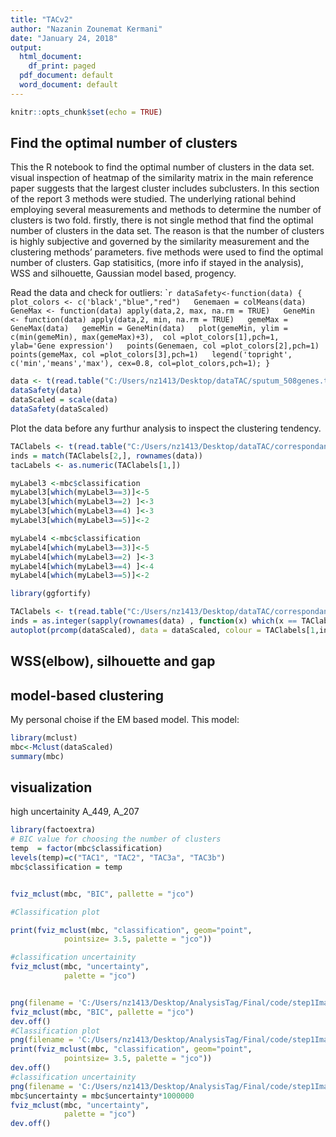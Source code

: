 ```yaml
---
title: "TACv2"
author: "Nazanin Zounemat Kermani"
date: "January 24, 2018"
output:
  html_document:
    df_print: paged
  pdf_document: default
  word_document: default
---
```


```r
knitr::opts_chunk$set(echo = TRUE)
```

## Find the optimal number of clusters

This the R notebook to find the optimal number of clusters in the data set.
visual inspection of heatmap of the similarity matrix in the main reference paper suggests that the largest cluster includes subclusters. In this section of the report 3 methods were studied. The underlying rational behind employing several measurements and methods to determine the number of clusters is two fold. firstly, there is not single method that find the optimal number of clusters in the data set. The reason is that the number of clusters is highly subjective and governed by the similarity measurement and the clustering methods' parameters. five methods were used to find the optimal number of clusters. Gap statisitics, (more info if stayed in the analysis), WSS and silhouette, Gaussian model based, progency.  

Read the data and check for outliers:
````r

dataSafety<-function(data)
{
  plot_colors <- c('black',"blue","red")
  Genemaen = colMeans(data)
  GeneMax <- function(data) apply(data,2, max, na.rm = TRUE)
  GeneMin <- function(data) apply(data,2, min, na.rm = TRUE)
  gemeMax = GeneMax(data)
  gemeMin = GeneMin(data)
  plot(gemeMin, ylim = c(min(gemeMin), max(gemeMax)+3),  col =plot_colors[1],pch=1, ylab='Gene expression')
  points(Genemaen, col =plot_colors[2],pch=1)
  points(gemeMax, col =plot_colors[3],pch=1)
  legend('topright', c('min','means','max'), cex=0.8, col=plot_colors,pch=1);
}
```

```r
data <- t(read.table("C:/Users/nz1413/Desktop/dataTAC/sputum_508genes.txt",                        header = TRUE))
dataSafety(data)
dataScaled = scale(data)
dataSafety(dataScaled)
```

Plot the data before any furthur analysis to inspect the clustering tendency. 

```r
TAClabels <- t(read.table("C:/Users/nz1413/Desktop/dataTAC/correspondanceTAC.txt",  header = FALSE))
inds = match(TAClabels[2,], rownames(data))
tacLabels <- as.numeric(TAClabels[1,])

myLabel3 <-mbc$classification
myLabel3[which(myLabel3==3)]<-5
myLabel3[which(myLabel3==2) ]<-3
myLabel3[which(myLabel3==4) ]<-3
myLabel3[which(myLabel3==5)]<-2

myLabel4 <-mbc$classification
myLabel4[which(myLabel3==3)]<-5
myLabel4[which(myLabel3==2) ]<-3
myLabel4[which(myLabel3==4) ]<-4
myLabel4[which(myLabel3==5)]<-2

library(ggfortify)

TAClabels <- t(read.table("C:/Users/nz1413/Desktop/dataTAC/correspondanceTAC.txt",  header = FALSE))
inds = as.integer(sapply(rownames(data) , function(x) which(x == TAClabels[2,])))
autoplot(prcomp(dataScaled), data = dataScaled, colour = TAClabels[1,inds], legendLabs = levels(factor(TAClabels[1,inds])),  title = "PCA plot, color coded based on TAC1:3")
```


## WSS(elbow), silhouette and gap


## model-based clustering

My personal choise if the EM based model. This model:
```r
library(mclust)
mbc<-Mclust(dataScaled)
summary(mbc)
```
## visualization 
 high uncertainity A_449, A_207
```r
library(factoextra)
# BIC value for choosing the number of clusters 
temp  = factor(mbc$classification)
levels(temp)=c("TAC1", "TAC2", "TAC3a", "TAC3b")
mbc$classification = temp


fviz_mclust(mbc, "BIC", pallette = "jco")

#Classification plot

print(fviz_mclust(mbc, "classification", geom="point", 
            pointsize= 3.5, palette = "jco"))

#classification uncertainity
fviz_mclust(mbc, "uncertainty", 
            palette = "jco")


png(filename = 'C:/Users/nz1413/Desktop/AnalysisTag/Final/code/step1Images/BIC.png')
fviz_mclust(mbc, "BIC", pallette = "jco")
dev.off()
#Classification plot
png(filename = 'C:/Users/nz1413/Desktop/AnalysisTag/Final/code/step1Images/classification.png')
print(fviz_mclust(mbc, "classification", geom="point", 
            pointsize= 3.5, palette = "jco"))
dev.off()
#classification uncertainity
png(filename = 'C:/Users/nz1413/Desktop/AnalysisTag/Final/code/step1Images/uncertainity.png')
mbc$uncertainty = mbc$uncertainty*1000000
fviz_mclust(mbc, "uncertainty", 
            palette = "jco")
dev.off()
```

